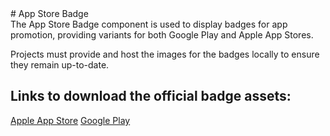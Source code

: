 
<Meta of={AppStoreBadgeStories} />

<div className="docs-title">
  # App Store Badge

  <nav>
    <link-design of={JSON.stringify(AppStoreBadgeStories)}></link-design>
  </nav>
</div>

<div className="lead">The App Store Badge component is used to display badges for app promotion, providing variants for both Google Play and Apple App Stores.</div>

<Canvas of={AppStoreBadgeStories.Default} sourceState="shown" />

Projects must provide and host the images for the badges locally to ensure they remain up-to-date.

## Links to download the official badge assets:

<div className="d-flex flex-column">
  <a href="https://developer.apple.com/app-store/marketing/guidelines/">Apple App Store</a>
  <a href="https://partnermarketinghub.withgoogle.com/brands/google-play/visual-identity/badge-guidelines/?folder=65628">Google Play</a>
</div>
